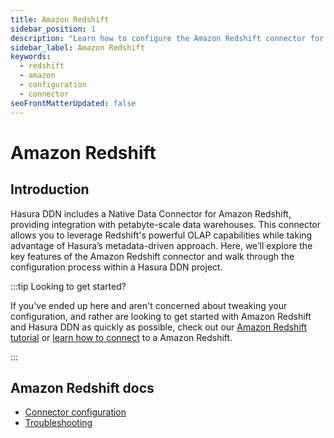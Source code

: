 ```yaml
---
title: Amazon Redshift
sidebar_position: 1
description: "Learn how to configure the Amazon Redshift connector for use with PromptQL."
sidebar_label: Amazon Redshift
keywords:
  - redshift
  - amazon
  - configuration
  - connector
seoFrontMatterUpdated: false
---
```


# Amazon Redshift

## Introduction

Hasura DDN includes a Native Data Connector for Amazon Redshift, providing integration with petabyte-scale data
warehouses. This connector allows you to leverage Redshift's powerful OLAP capabilities while taking advantage of
Hasura’s metadata-driven approach. Here, we’ll explore the key features of the Amazon Redshift connector and walk
through the configuration process within a Hasura DDN project.

:::tip Looking to get started?

If you've ended up here and aren't concerned about tweaking your configuration, and rather are looking to get started
with Amazon Redshift and Hasura DDN as quickly as possible, check out our
[Amazon Redshift tutorial](/how-to-build-with-promptql/with-amazon-redshift.mdx) or
[learn how to connect](/data-sources/connect-to-a-source.mdx) to a Amazon Redshift.

:::

## Amazon Redshift docs

- [Connector configuration](/reference/connectors/redshift/configuration.mdx)
- [Troubleshooting](/reference/connectors/redshift/troubleshooting.mdx)
